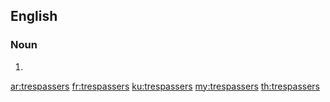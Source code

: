 ==English==

===Noun===
{{head|en|noun plural form}}

# {{plural of|trespasser|lang=en}}

[[ar:trespassers]]
[[fr:trespassers]]
[[ku:trespassers]]
[[my:trespassers]]
[[th:trespassers]]